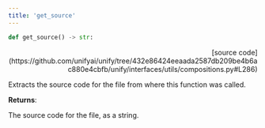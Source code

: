 ```yaml
---
title: 'get_source'
---
```


```python
def get_source() -> str:
```

<p align="right">[source code](https://github.com/unifyai/unify/tree/432e86424eeaada2587db209be4b6ac880e4cbfb/unify/interfaces/utils/compositions.py#L286)</p>

Extracts the source code for the file from where this function was called.

**Returns**:

The source code for the file, as a string.